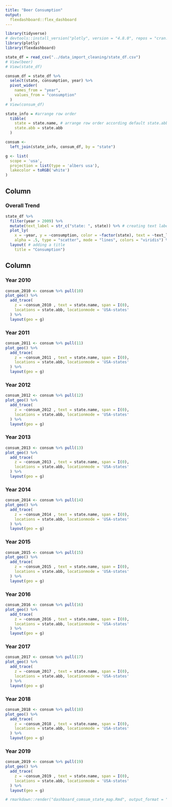 ```yaml
---
title: "Beer Consumption"
output: 
  flexdashboard::flex_dashboard
---
```


```r
library(tidyverse)
# devtools::install_version("plotly", version = "4.8.0", repos = "cran.us.r-project.org")  #install lower version for proper layout
library(plotly)
library(flexdashboard)
```

```r
state_df = read_csv("../data_import_cleaning/state_df.csv")
# View(beer)
# View(state_df)

consum_df = state_df %>%
  select(state, consumption, year) %>%
  pivot_wider(
    names_from = "year",
    values_from = "consumption"
  )
# View(consum_df)

state_info = #arrange row order
  tibble(
    state = state.name, # arrange row order according default state.abb
    state.abb = state.abb
  )

consum <- 
  left_join(state_info, consum_df, by = "state")

g <- list(
  scope = 'usa',
  projection = list(type = 'albers usa'),
  lakecolor = toRGB('white')
)
```

Column
-------------------------------------
    
### Overall Trend
    
```r
state_df %>%
  filter(year > 2009) %>%
  mutate(text_label = str_c("state: ", state)) %>% # creating text label 
  plot_ly( 
    x = ~year, y = ~consumption, color = ~factor(state), text = ~text_label,
    alpha = .5, type = "scatter", mode = "lines", colors = "viridis") %>%
  layout( # adding a title 
    title = "Consumption")
```

Column {.tabset .tabset-fade}
-------------------------------------
### Year 2010
```r
consum_2010 <- consum %>% pull(10)
plot_geo() %>%
  add_trace(
    z = ~consum_2010 , text = state.name, span = I(0),
    locations = state.abb, locationmode = 'USA-states'
  ) %>%
  layout(geo = g)
```

### Year 2011
```r
consum_2011 <- consum %>% pull(11)
plot_geo() %>%
  add_trace(
    z = ~consum_2011 , text = state.name, span = I(0),
    locations = state.abb, locationmode = 'USA-states'
  ) %>%
  layout(geo = g)
```

### Year 2012
```r
consum_2012 <- consum %>% pull(12)
plot_geo() %>%
  add_trace(
    z = ~consum_2012 , text = state.name, span = I(0),
    locations = state.abb, locationmode = 'USA-states'
  ) %>%
  layout(geo = g)
```

### Year 2013
```r
consum_2013 <- consum %>% pull(13)
plot_geo() %>%
  add_trace(
    z = ~consum_2013 , text = state.name, span = I(0),
    locations = state.abb, locationmode = 'USA-states'
  ) %>%
  layout(geo = g)
```

### Year 2014
```r
consum_2014 <- consum %>% pull(14)
plot_geo() %>%
  add_trace(
    z = ~consum_2014 , text = state.name, span = I(0),
    locations = state.abb, locationmode = 'USA-states'
  ) %>%
  layout(geo = g)
```

### Year 2015
```r
consum_2015 <- consum %>% pull(15)
plot_geo() %>%
  add_trace(
    z = ~consum_2015 , text = state.name, span = I(0),
    locations = state.abb, locationmode = 'USA-states'
  ) %>%
  layout(geo = g)
```

### Year 2016
```r
consum_2016 <- consum %>% pull(16)
plot_geo() %>%
  add_trace(
    z = ~consum_2016 , text = state.name, span = I(0),
    locations = state.abb, locationmode = 'USA-states'
  ) %>%
  layout(geo = g)
```

### Year 2017
```r
consum_2017 <- consum %>% pull(17)
plot_geo() %>%
  add_trace(
    z = ~consum_2017 , text = state.name, span = I(0),
    locations = state.abb, locationmode = 'USA-states'
  ) %>%
  layout(geo = g)
```

### Year 2018
```r
consum_2018 <- consum %>% pull(18)
plot_geo() %>%
  add_trace(
    z = ~consum_2018 , text = state.name, span = I(0),
    locations = state.abb, locationmode = 'USA-states'
  ) %>%
  layout(geo = g)
```

### Year 2019
```r
consum_2019 <- consum %>% pull(19)
plot_geo() %>%
  add_trace(
    z = ~consum_2019 , text = state.name, span = I(0),
    locations = state.abb, locationmode = 'USA-states'
  ) %>%
  layout(geo = g)
```

```r
# rmarkdown::render("dashboard_comsum_state_map.Rmd", output_format = "flexdashboard::flex_dashboard") #knit for web
```